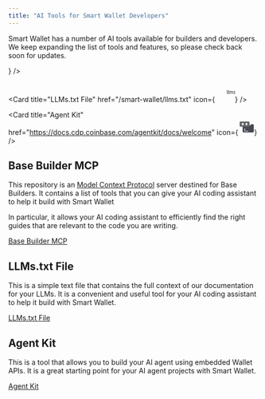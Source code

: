 ```yaml
---
title: "AI Tools for Smart Wallet Developers"
---
```



Smart Wallet has a number of AI tools available for builders and developers.
We keep expanding the list of tools and features, so please check back soon for updates.

<CardGroup>
  <Card
    title="Base Builder MCP"
    href="https://github.com/base/base-builder-mcp"
    icon={<svg
      version="1.0"
      xmlns="http://www.w3.org/2000/svg"
      width="40px"
      height="40px"
      viewBox="0 0 200.000000 200.000000"
      preserveAspectRatio="xMidYMid meet"
    >
      <g
        transform="translate(-30.000000,200.000000) scale(0.100000,-0.100000)"
        fill="currentColor"
        stroke="none"
      >
        <path
          d="M1040 1781 c-66 -20 -118 -66 -433 -379 -354 -354 -363 -365 -321
    -406 36 -36 51 -24 394 319 360 360 379 375 457 360 79 -14 143 -87 143 -163
    0 -69 -27 -103 -285 -362 -260 -261 -274 -279 -239 -314 35 -36 54 -22 299
    225 132 133 260 254 284 270 134 87 306 -49 250 -198 -5 -15 -149 -167 -319
    -338 -210 -210 -314 -322 -325 -348 -26 -64 -13 -99 72 -188 41 -43 84 -81 94
    -84 30 -10 69 20 69 53 0 21 -16 44 -65 92 -36 35 -65 71 -65 80 0 8 138 152
    306 320 342 341 354 357 354 470 0 44 -7 80 -21 110 -44 98 -148 170 -246 170
    l-53 0 0 53 c0 168 -189 307 -350 258z"
        />
        <path
          d="M839 1314 c-295 -294 -314 -320 -312 -433 2 -203 215 -336 395 -248
    40 20 114 88 307 280 210 211 254 259 254 283 0 30 -25 54 -57 54 -13 0 -111
    -91 -276 -254 -140 -140 -265 -259 -277 -265 -12 -6 -44 -11 -71 -11 -90 0
    -162 72 -162 162 0 27 5 59 11 71 6 12 125 137 265 277 163 165 254 263 254
    276 0 27 -19 50 -49 59 -20 6 -53 -23 -282 -251z"
        />
      </g>
    </svg>}
  />
    
  <Card
    title="LLMs.txt File"
    href="/smart-wallet/llms.txt"
    icon={<svg width="40px" height="40px" viewBox="0 0 56 56" xmlns="http://www.w3.org/2000/svg">
      <text
        x="32"
        y="34"
        fontFamily="monospace"
        fontSize="16"
        textAnchor="middle"
        dominantBaseline="middle"
        fontWeight="bold"
        letterSpacing="-1"
        fill="currentColor"
      >
        llms-txt
      </text>
    </svg>}
  />

  <Card
    title="Agent Kit"
    href="https://docs.cdp.coinbase.com/agentkit/docs/welcome"
    icon={<svg width="32px" height="32px" viewBox="0 0 64 64" fill="none" xmlns="http://www.w3.org/2000/svg">
      <rect x="18" y="21" width="45" height="33" rx="4" fill="#474950" />
      <rect x="6" y="10" width="40" height="21" rx="4" fill="#676869" />
      <rect x="15" y="16" width="7" height="9" rx="3.5" fill="white" />
      <rect x="30" y="16" width="7" height="9" rx="3.5" fill="white" />
      <path
        d="M46 17H49C50.1046 17 51 17.8954 51 19V23C51 24.1046 50.1046 25 49 25H46V17Z"
        fill="white"
      />
      <path
        d="M6 25L3 25C1.89543 25 1 24.1046 1 23L1 19C1 17.8954 1.89543 17 3 17L6 17L6 25Z"
        fill="white"
      />
      <path
        d="M24.0874 48.349C24.0874 48.9438 24.5687 49.4251 25.1635 49.4251H39.7729C40.3677 49.4251 40.849 48.9438 40.849 48.349C40.849 47.7542 40.3677 47.2729 39.7729 47.2729H25.1635C24.5687 47.2729 24.0874 47.7542 24.0874 48.349Z"
        fill="white"
      />
      <path
        d="M24.3161 45.1342C24.5269 45.345 24.8019 45.4496 25.0768 45.4496C25.3518 45.4496 25.6268 45.345 25.8376 45.1342L28.5277 42.4441C28.9492 42.0241 28.9492 41.3426 28.5277 40.9226L25.9213 38.3161C25.4998 37.8946 24.8198 37.8946 24.3998 38.3161C23.9783 38.7361 23.9783 39.4176 24.3998 39.8376L26.2441 41.6818L24.3161 43.6113C23.8946 44.0313 23.8946 44.7128 24.3161 45.1328L24.3161 45.1342Z"
        fill="white"
      />
    </svg>}
  />
    
</CardGroup>

## Base Builder MCP

This repository is an [Model Context Protocol](https://modelcontextprotocol.io/introduction) server destined for Base Builders.
It contains a list of tools that you can give your AI coding assistant to help it build with Smart Wallet

In particular, it allows your AI coding assistant to efficiently find the right guides that are relevant to the code you are writing.

[Base Builder MCP](https://github.com/base/base-builder-mcp)

## LLMs.txt File

This is a simple text file that contains the full context of our documentation for your LLMs.
It is a convenient and useful tool for your AI coding assistant to help it build with Smart Wallet.

[LLMs.txt File](/smart-wallet/llms.txt)

## Agent Kit

This is a tool that allows you to build your AI agent using embedded Wallet APIs.
It is a great starting point for your AI agent projects with Smart Wallet.

[Agent Kit](https://docs.cdp.coinbase.com/agentkit/docs/welcome)


<PolicyBanner />